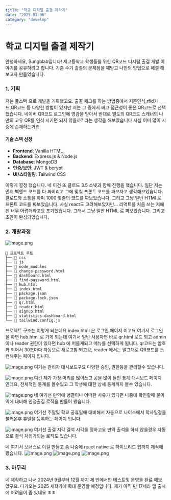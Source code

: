 ```yaml
---
title: "학교 디지털 출결 제작기"
date: "2025-01-06"
category: "develop"
---
```


# 학교 디지털 출결 제작기

안녕하세요, Sungblab입니다! 제고등학교 학생들을 위한 QR코드 디지털 출결 개발 이야기를 공유하려고 합니다.
기존 수기 출결의 문제점을 깨닫고 나만의 방법으로 해결 해보고자 만들었습니다.

### 1. 기획

저는 풀스택 으로 개발을 기획했고요. 출결 체크를 하는 방법중에서 지문인식,rfid카드,QR코드 등 다양한 방법이 있지만
저는 그 중에서 싸고 접근성이 좋은 QR코드로 선택했습니다. 네이버 QR코드 로그인에 영감을 받아서 반대로 별도의 QR코드
스캐너의 나만의 고유 QR를 인식 시키면 되지 않을까? 라는 생각을 해보았습니다 사실 이미 많이 시중에 존재하는거죠.

#### 기술 스택 선정

- **Frontend**: Vanilla HTML
- **Backend**: Express.js & Node.js
- **Database**: MongoDB
- **인증/보안**: JWT & bcrypt
- **UI/스타일링**: Tailwind CSS

이렇게 결정 했습니다.
네 이건 또 클로드 3.5 소넷과 함께 진행을 했습니다. 일단 저는 먼저 백엔드 코드를 다 짜버리고 그에 맞춰 프론트 코드를 짜보자고 생각해보았습니다.
클로드와 소통을 하며 1000 몇줄의 코드를 짜보았습니다. 그리고 그냥 일반 HTMl 로 프론트 코드를 짜보았습니다. 사실 react도 고려해보았지만...
리액트를 처음 쓰는 저에겐 너무 어렵더라고요 포기했습니다. 그래서 그냥 일반 HTML 로 짜보았습니다. 그리고 초안이 완성되었습니다.

### 2. 개발과정

![image.png](/images/pr6.png)

```
📁 프로젝트 루트
├── 📁 css
├── 📁 js
├── 📁 node_modules
├── 📄 change-password.html
├── 📄 dashboard.html
├── 📄 find-password.html
├── 📄 hub.html
├── 📄 index.html
├── 📄 package.json
├── 📄 package-lock.json
├── 📄 qr.html
├── 📄 reader.html
├── 📄 signup.html
├── 📄 statistics-dashboard.html
└── 📄 tailwind.config.js
```

프로젝트 구조는 이렇게 되는데요 index.html 은 로그인 페이지 이고요 여기서 로그인을 하면
hub.html 로 가게 되는데 여기서 일반 사용자면 바로 qr.html 로드 되고
admin 이나 reader 권한이 있다면 hub 에 머물게되고 메뉴를 선택하게 됩니다.
qr코드는 암호화 되어서 30초마다 자동으로 새로고침 되고요, reader 에서는 말그대로 QR코드를 스캔해주는 페이지 입니다.

![image.png](/images/관리자페이지.png)
여기는 관리자 대시보드구요 다양한 승인, 권한등을 관리할수 있습니다.

![image.png](/images/11.png)
여긴 제가 가장 머리를 많이쓰고 공을 많이 들인 통계 대시보드 페이지 인데요, 전체적인 통계를 볼수있고 그 학생에 대한 상세 통계까지
볼수 있습니다.

![image.png](/images/22.png)
네 여기선 만약에 병결이나 어떠한 사유가 있다면 나중에 확인할때 불이익에 대비해 인정출결 로직을 만들어 봤습니다.

![image.png](/images/33.png)
여기선 주말및 학교 공휴일에 대비해서 자동으로 나이스에서 학사일정을 불러온후 휴일을 등록하는 페이지 입니다.

![image.png](/images/44.png)
여기선 출결 지각 결석 시각을 정하고요 만약 출석을 하지 않을경우 자동으로 결석 처리가되는 로직도 있습니다.

네 여기서 보너스로 이걸 만들고 좀 나중에 react native 로 하이브리드 앱까지 제작해봤습니다.
![image.png](/images/로그인페이지.jpg)
![image.png](/images/프로필.jpg)
![image.png](/images/qr코드.jpg)

### 3. 마무리

네 제작하고 나서 2024년 9월부터 12월 까지 제 반에서만 테스트및 운영을 완료 해보았구요. 다가오는 2025 새학기에 확대 운영할 예정입니다.
제가 아직 만 17세라 앱 출시에 어려움이 좀 있네요 ㅎㅎ
